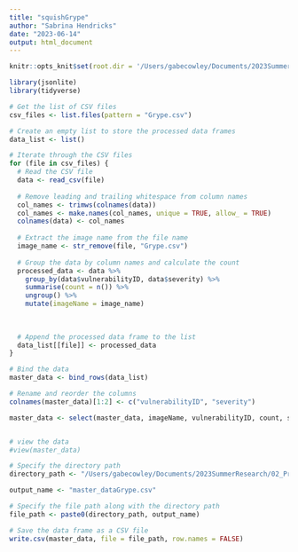 ```yaml
---
title: "squishGrype"
author: "Sabrina Hendricks"
date: "2023-06-14"
output: html_document
---
```


```r
knitr::opts_knit$set(root.dir = '/Users/gabecowley/Documents/2023SummerResearch/02_Preprocessing/02b_squish/01_input/Grype')

library(jsonlite)
library(tidyverse)
```

```r
# Get the list of CSV files
csv_files <- list.files(pattern = "Grype.csv")

# Create an empty list to store the processed data frames
data_list <- list()

# Iterate through the CSV files
for (file in csv_files) {
  # Read the CSV file
  data <- read_csv(file)
  
  # Remove leading and trailing whitespace from column names
  col_names <- trimws(colnames(data))
  col_names <- make.names(col_names, unique = TRUE, allow_ = TRUE)
  colnames(data) <- col_names
  
  # Extract the image name from the file name
  image_name <- str_remove(file, "Grype.csv")
  
  # Group the data by column names and calculate the count
  processed_data <- data %>%
    group_by(data$vulnerabilityID, data$severity) %>%
    summarise(count = n()) %>%
    ungroup() %>%
    mutate(imageName = image_name)
  
  
  
  # Append the processed data frame to the list
  data_list[[file]] <- processed_data
}
```
```r
# Bind the data
master_data <- bind_rows(data_list)
```

```r
# Rename and reorder the columns
colnames(master_data)[1:2] <- c("vulnerabilityID", "severity")

master_data <- select(master_data, imageName, vulnerabilityID, count, severity)


# view the data
#view(master_data)
```



```r
# Specify the directory path
directory_path <- "/Users/gabecowley/Documents/2023SummerResearch/02_Preprocessing/02b_squish/04_product/Grype/"

output_name <- "master_dataGrype.csv"

# Specify the file path along with the directory path
file_path <- paste0(directory_path, output_name)

# Save the data frame as a CSV file
write.csv(master_data, file = file_path, row.names = FALSE)

```

